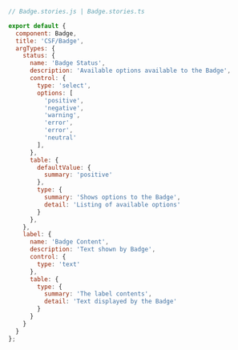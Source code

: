 ```js
// Badge.stories.js | Badge.stories.ts

export default {
  component: Badge,
  title: 'CSF/Badge',
  argTypes: {
    status: {
      name: 'Badge Status',
      description: 'Available options available to the Badge',
      control: {
        type: 'select',
        options: [
          'positive',
          'negative',
          'warning',
          'error',
          'error',
          'neutral'
        ],
      },
      table: {
        defaultValue: {
          summary: 'positive'
        },
        type: {
          summary: 'Shows options to the Badge',
          detail: 'Listing of available options'
        }
      },
    },
    label: {
      name: 'Badge Content',
      description: 'Text shown by Badge',
      control: {
        type: 'text'
      },
      table: {
        type: {
          summary: 'The label contents',
          detail: 'Text displayed by the Badge'
        }
      }
    }
  }
};

```